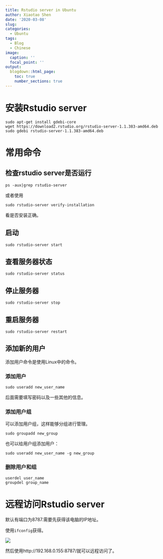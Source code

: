 ```yaml
---
title: Rstudio server in Ubuntu
author: Xiaotao Shen
date: '2020-03-08'
slug:
categories:
  - Ubuntu
tags:
  - Blog
  - Chinese
image:
  caption: ''
  focal_point: ''
output:
  blogdown::html_page:
    toc: true
    number_sections: true
---
```


# 安装Rstudio server

```
sudo apt-get install gdebi-core
wget https://download2.rstudio.org/rstudio-server-1.1.383-amd64.deb
sudo gdebi rstudio-server-1.1.383-amd64.deb
```

# 常用命令

## 检查rstudio server是否运行
```
ps -aux|grep rstudio-server
```

或者使用

```
sudo rstudio-server verify-installation
```

看是否安装正确。

## 启动

```
sudo rstudio-server start
```

## 查看服务器状态

```
sudo rstudio-server status
```

## 停止服务器

```
sudo rstudio-server stop
```

## 重启服务器

```
sudo rstudio-server restart
```

## 添加新的用户

添加用户命令是使用Linux中的命令。

### 添加用户

```
sudo useradd new_user_name
```
后面需要填写密码以及一些其他的信息。

### 添加用户组

可以添加用户组，这样能够分组进行管理。

```
sudo groupadd new_group
```

也可以给用户组添加用户：

```
sudo useradd new_user_name -g new_group
```

### 删除用户和组

```
userdel user_name
groupdel group_name
```

# 远程访问Rstudio server

 默认有端口为8787.需要先获得该电脑的IP地址。

 使用`ifconfig`获得。

 ![](Selection_002.png)

 然后使用http://192.168.0.155:8787/就可以远程访问了。

 
